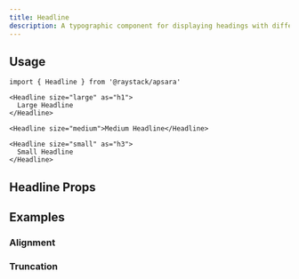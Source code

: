 ```yaml
---
title: Headline
description: A typographic component for displaying headings with different sizes and alignments.
---
```



<Demo data={playground} />

## Usage

```tsx
import { Headline } from '@raystack/apsara'

<Headline size="large" as="h1">
  Large Headline
</Headline>

<Headline size="medium">Medium Headline</Headline>

<Headline size="small" as="h3">
  Small Headline
</Headline>
```

## Headline Props

<auto-type-table path="./props.ts" name="HeadlineProps" />

## Examples

### Alignment

<Demo data={alignDemo} />

### Truncation

<Demo data={truncateDemo} />
